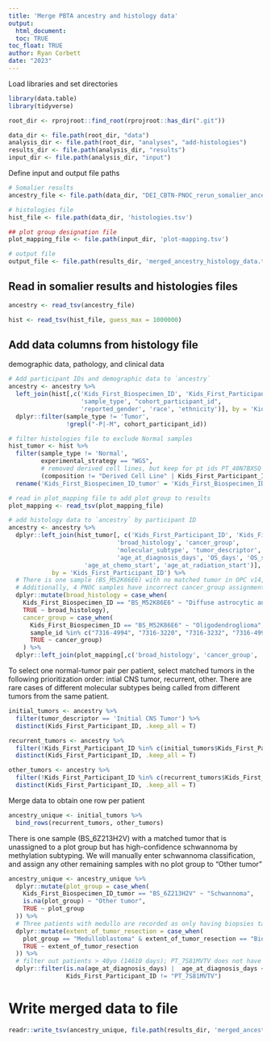 ```yaml
---
title: 'Merge PBTA ancestry and histology data'
output: 
  html_document:
  toc: TRUE
toc_float: TRUE
author: Ryan Corbett
date: "2023"
---
```

  
Load libraries and set directories
  
```r
library(data.table)
library(tidyverse)

root_dir <- rprojroot::find_root(rprojroot::has_dir(".git"))

data_dir <- file.path(root_dir, "data")
analysis_dir <- file.path(root_dir, "analyses", "add-histologies")
results_dir <- file.path(analysis_dir, "results")
input_dir <- file.path(analysis_dir, "input")
```

Define input and output file paths

```r
# Somalier results
ancestry_file <- file.path(data_dir, "DEI_CBTN-PNOC_rerun_somalier_ancestry.tsv")

# histologies file
hist_file <- file.path(data_dir, 'histologies.tsv')

## plot group designation file
plot_mapping_file <- file.path(input_dir, 'plot-mapping.tsv')

# output file
output_file <- file.path(results_dir, 'merged_ancestry_histology_data.tsv')
```

## Read in somalier results and histologies files

```r
ancestry <- read_tsv(ancestry_file)

hist <- read_tsv(hist_file, guess_max = 1000000)

```

## Add data columns from histology file

demographic data, pathology, and clinical data 
```r

# Add participant IDs and demographic data to `ancestry`
ancestry <- ancestry %>%
  left_join(hist[,c('Kids_First_Biospecimen_ID', 'Kids_First_Participant_ID', 
                    'sample_type', "cohort_participant_id",
                    'reported_gender', 'race', 'ethnicity')], by = 'Kids_First_Biospecimen_ID') %>%
  dplyr::filter(sample_type != 'Tumor',
                !grepl("-P|-M", cohort_participant_id))

# filter histologies file to exclude Normal samples
hist_tumor <- hist %>%
  filter(sample_type != 'Normal',
         experimental_strategy == "WGS",
         # removed derived cell lines, but keep for pt ids PT_40N7BXSQ and PT_EVQZ62SE since only tumors available
         (composition != "Derived Cell Line" | Kids_First_Participant_ID %in% c("PT_40N7BXSQ", "PT_EVQZ62SE"))) %>%
  rename('Kids_First_Biospecimen_ID_tumor' = 'Kids_First_Biospecimen_ID')

# read in plot_mapping file to add plot group to results
plot_mapping <- read_tsv(plot_mapping_file)

# add histology data to `ancestry` by participant ID
ancestry <- ancestry %>%
  dplyr::left_join(hist_tumor[, c('Kids_First_Participant_ID', 'Kids_First_Biospecimen_ID_tumor', 'sample_id',
                              'broad_histology', 'cancer_group',
                              'molecular_subtype', 'tumor_descriptor', "CNS_region", 'extent_of_tumor_resection', 
                              'age_at_diagnosis_days', 'OS_days', 'OS_status', 'EFS_days', "EFS_event_type",
                     'age_at_chemo_start', 'age_at_radiation_start')], 
            by = 'Kids_First_Participant_ID') %>%
  # There is one sample (BS_M52K86E6) with no matched tumor in OPC v14, but is known to have an oligodendroglioma. We will manually enter braod_histology and cancer_group info
  # Additionally, 4 PNOC samples have incorrect cancer_group assignment; should be DMG but is listed as High-grade glioma. We will update here
  dplyr::mutate(broad_histology = case_when(
    Kids_First_Biospecimen_ID == "BS_M52K86E6" ~ "Diffuse astrocytic and oligodendroglial tumor",
    TRUE ~ broad_histology),
    cancer_group = case_when(
      Kids_First_Biospecimen_ID == "BS_M52K86E6" ~ "Oligodendroglioma",
      sample_id %in% c("7316-4994", "7316-3220", "7316-3232", "7316-4998") ~ "Diffuse midline glioma",
      TRUE ~ cancer_group)
    ) %>%
  dplyr::left_join(plot_mapping[,c('broad_histology', 'cancer_group', 'plot_group')], by = c('broad_histology', 'cancer_group'))
```


To select one normal-tumor pair per patient, select matched tumors in the following prioritization order: intial CNS tumor, recurrent, other. There are rare cases of different molecular subtypes being called from different tumors from the same patient. 

```r
initial_tumors <- ancestry %>%
  filter(tumor_descriptor == 'Initial CNS Tumor') %>%
  distinct(Kids_First_Participant_ID, .keep_all = T)

recurrent_tumors <- ancestry %>%
  filter(!Kids_First_Participant_ID %in% c(initial_tumors$Kids_First_Participant_ID) & tumor_descriptor == 'Recurrence') %>%
  distinct(Kids_First_Participant_ID, .keep_all = T)

other_tumors <- ancestry %>%
  filter(!Kids_First_Participant_ID %in% c(recurrent_tumors$Kids_First_Participant_ID, initial_tumors$Kids_First_Participant_ID)) %>%
  distinct(Kids_First_Participant_ID, .keep_all = T)
```

Merge data to obtain one row per patient 

```r
ancestry_unique <- initial_tumors %>%
  bind_rows(recurrent_tumors, other_tumors)
```

There is one sample (BS_6Z213H2V) with a matched tumor that is unassigned to a plot group but has high-confidence schwannoma by methylation subtyping. We will manually enter schwannoma classification, and assign any other remaining samples with no plot group to "Other tumor"

```r
ancestry_unique <- ancestry_unique %>%
  dplyr::mutate(plot_group = case_when(
    Kids_First_Biospecimen_ID_tumor == "BS_6Z213H2V" ~ "Schwannoma",
    is.na(plot_group) ~ "Other tumor",
    TRUE ~ plot_group
  )) %>%
  # Three patients with medullo are recorded as only having biopsies taken, but path reports have confirmed partial resection; update here
  dplyr::mutate(extent_of_tumor_resection = case_when(
    plot_group == "Medulloblastoma" & extent_of_tumor_resection == "Biopsy only" ~ "Partial resection",
    TRUE ~ extent_of_tumor_resection
  )) %>%
  # filter out patients > 40yo (14610 days); PT_7S81MVTV does not have age listed but is confirmed to be >40yo
  dplyr::filter(is.na(age_at_diagnosis_days) |  age_at_diagnosis_days < 14610,
                Kids_First_Participant_ID != "PT_7S81MVTV")

```


# Write merged data to file

```r
readr::write_tsv(ancestry_unique, file.path(results_dir, 'merged_ancestry_histology_data.tsv'))
```
